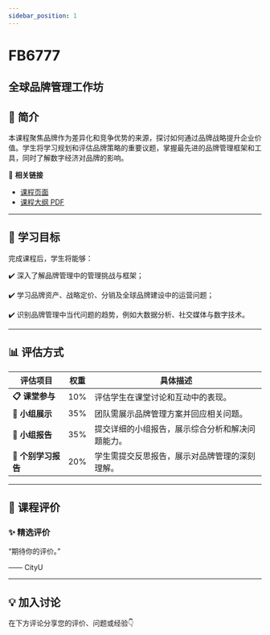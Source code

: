 ```yaml
---
sidebar_position: 1
---
```


# FB6777
## 全球品牌管理工作坊

## **📘 简介**
本课程聚焦品牌作为差异化和竞争优势的来源，探讨如何通过品牌战略提升企业价值。学生将学习规划和评估品牌策略的重要议题，掌握最先进的品牌管理框架和工具，同时了解数字经济对品牌的影响。

🔗 **相关链接**
- [课程页面](https://www.cityu.edu.hk/catalogue/pg/202425/course/FB6777.htm)
- [课程大纲 PDF](https://www.cityu.edu.hk/catalogue/pg/202425/course/FB6777.pdf)

---

## **🎯 学习目标**

完成课程后，学生将能够：


✔️ 深入了解品牌管理中的管理挑战与框架；

✔️ 学习品牌资产、战略定价、分销及全球品牌建设中的运营问题；

✔️ 识别品牌管理中当代问题的趋势，例如大数据分析、社交媒体与数字技术。

---

## **📊 评估方式**

| **评估项目**             | **权重** | **具体描述**                                                                                     |
|-------------------------|---------|-----------------------------------------------------------------------------------------------|
| **📋 课堂参与**           | 10%     | 评估学生在课堂讨论和互动中的表现。                                                              |
| **📝 小组展示**           | 35%     | 团队需展示品牌管理方案并回应相关问题。                                                          |
| **📄 小组报告**           | 35%     | 提交详细的小组报告，展示综合分析和解决问题能力。                                                |
| **🎤 个别学习报告**       | 20%     | 学生需提交反思报告，展示对品牌管理的深刻理解。                                                  |

---

## **💬 课程评价**

### ✨ **精选评价**
<div className={commentStyles.commentBox}>
    <p className={commentStyles.commentText}>
        “期待你的评价。”
    </p>
    <p className={commentStyles.commentAuthor}>—— CityU</p>
</div>

---

## **💡 加入讨论**

在下方评论分享您的评价、问题或经验👇
<Utterances />